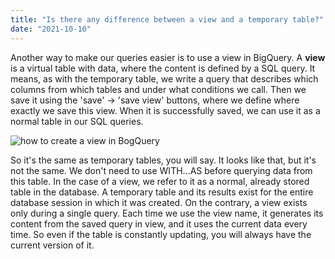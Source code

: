 ```yaml
---
title: "Is there any difference between a view and a temporary table?"
date: "2021-10-10"
---
```

Another way to make our queries easier is to use a view in BigQuery. A **view** is a virtual table with data, where the content is defined by a SQL query.  It means, as with the temporary table, we write a query that describes which columns from which tables and under what conditions we call. Then we save it using the 'save' -> 'save view' buttons, where we define where exactly we save this view. When it is successfully saved, we can use it as a normal table in our SQL queries.

![how to create a view in BogQuery](./imgs/view_create.png)

So it's the same as temporary tables, you will say. It looks like that, but it's not the same.
We don't need to use WITH...AS before querying data from this table. In the case of a view, we refer to it as a normal, already stored table in the database.
A temporary table and its results exist for the entire database session in which it was created. On the contrary, a view exists only during a single query. Each time we use the view name, it generates its content from the saved query in view, and it uses the current data every time. So even if the table is constantly updating, you will always have the current version of it.
